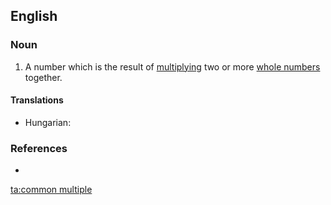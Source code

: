 ==English==

===Noun===
'''{{en-noun|sg=[[common]] [[multiple]]}}'''

# {{math}} A number which is the result of [[multiplying]] two or more [[whole number]]s together.

====Translations====
{{trans-top|result of  multiplying}}
* Hungarian: {{t|hu|közös többszörös}}
{{trans-mid}}
{{trans-bottom}}

===References===
* {{R:American Heritage 2000}}

[[ta:common multiple]]